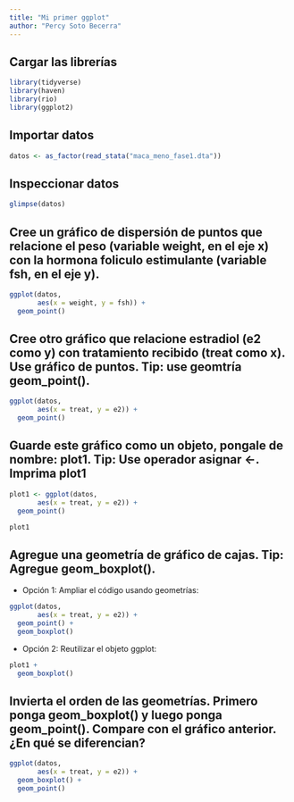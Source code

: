 ```yaml
---
title: "Mi primer ggplot"
author: "Percy Soto Becerra"
---
```


## Cargar las librerías

```r
library(tidyverse)
library(haven)
library(rio)
library(ggplot2)
```

## Importar datos

```r
datos <- as_factor(read_stata("maca_meno_fase1.dta"))
```

## Inspeccionar datos

```r
glimpse(datos)
```


## Cree un gráfico de dispersión de puntos que relacione el peso (variable weight, en el eje x) con la hormona foliculo estimulante (variable fsh, en el eje y).

```r
ggplot(datos, 
       aes(x = weight, y = fsh)) + 
  geom_point()
```

## Cree otro gráfico que relacione estradiol (e2 como y) con tratamiento recibido (treat como x). Use gráfico de puntos. Tip: use geomtría geom_point().

```r
ggplot(datos, 
       aes(x = treat, y = e2)) + 
  geom_point()
```

## Guarde este gráfico como un objeto, pongale de nombre: plot1. Tip: Use operador asignar <-. Imprima plot1

```r
plot1 <- ggplot(datos, 
       aes(x = treat, y = e2)) + 
  geom_point()
```

```r
plot1
```

## Agregue una geometría de gráfico de cajas. Tip: Agregue geom_boxplot().

- Opción 1: Ampliar el código usando geometrías:

```r
ggplot(datos, 
       aes(x = treat, y = e2)) + 
  geom_point() + 
  geom_boxplot()
```

- Opción 2: Reutilizar el objeto ggplot:

```r
plot1 + 
  geom_boxplot()
```

## Invierta el orden de las geometrías. Primero ponga geom_boxplot() y luego ponga geom_point(). Compare con el gráfico anterior. ¿En qué se diferencian?

```r
ggplot(datos, 
       aes(x = treat, y = e2)) + 
  geom_boxplot() + 
  geom_point()
```

